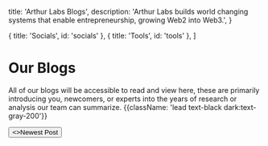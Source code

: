 
  title: 'Arthur Labs Blogs',
  description:
    'Arthur Labs builds world changing systems that enable entrepreneurship, growing Web2 into Web3.',
}

  { title: 'Socials', id: 'socials' },
  { title: 'Tools', id: 'tools' },
]

<HeroPattern />

# Our Blogs

All of our blogs will be accessible to read and view here, these are primarily introducing you, newcomers, or experts into the years of research or analysis our team can summarize. {{className: 'lead text-black dark:text-gray-200'}}

<div className="not-prose mt-6 mb-16 flex gap-3">
  <Button href="/" arrow="right">
    <>Newest Post</>
  </Button>
</div>
